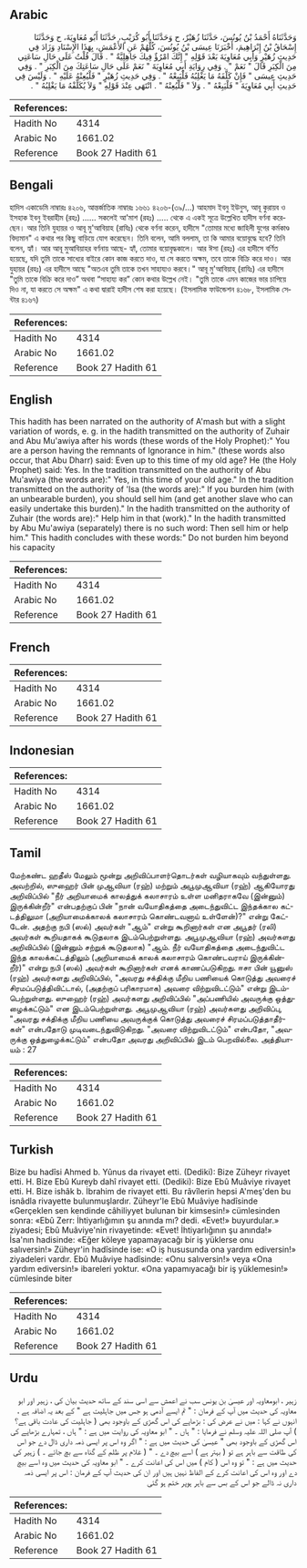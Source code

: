 ## Arabic


<div dir="rtl" lang="ar" style={{fontSize:'larger',backgroundColor:'#f8f9fa',padding:20}}>
وَحَدَّثَنَاهُ أَحْمَدُ بْنُ يُونُسَ، حَدَّثَنَا زُهَيْرٌ، ح وَحَدَّثَنَا أَبُو كُرَيْبٍ، حَدَّثَنَا أَبُو مُعَاوِيَةَ، ح وَحَدَّثَنَا إِسْحَاقُ بْنُ إِبْرَاهِيمَ، أَخْبَرَنَا عِيسَى بْنُ يُونُسَ، كُلُّهُمْ عَنِ الأَعْمَشِ، بِهَذَا الإِسْنَادِ وَزَادَ فِي حَدِيثِ زُهَيْرٍ وَأَبِي مُعَاوِيَةَ بَعْدَ قَوْلِهِ ‏"‏ إِنَّكَ امْرُؤٌ فِيكَ جَاهِلِيَّةٌ ‏"‏ ‏.‏ قَالَ قُلْتُ عَلَى حَالِ سَاعَتِي مِنَ الْكِبَرِ قَالَ ‏"‏ نَعَمْ ‏"‏ ‏.‏ وَفِي رِوَايَةِ أَبِي مُعَاوِيَةَ ‏"‏ نَعَمْ عَلَى حَالِ سَاعَتِكَ مِنَ الْكِبَرِ ‏"‏ ‏.‏ وَفِي حَدِيثِ عِيسَى ‏"‏ فَإِنْ كَلَّفَهُ مَا يَغْلِبُهُ فَلْيَبِعْهُ ‏"‏ ‏.‏ وَفِي حَدِيثِ زُهَيْرٍ ‏"‏ فَلْيُعِنْهُ عَلَيْهِ ‏"‏ ‏.‏ وَلَيْسَ فِي حَدِيثِ أَبِي مُعَاوِيَةَ ‏"‏ فَلْيَبِعْهُ ‏"‏ ‏.‏ وَلاَ ‏"‏ فَلْيُعِنْهُ ‏"‏ ‏.‏ انْتَهَى عِنْدَ قَوْلِهِ ‏"‏ وَلاَ يُكَلِّفْهُ مَا يَغْلِبُهُ ‏"‏ ‏.‏
</div>
<div style={{backgroundColor:'#f8f9fa',padding:20, marginBottom: 10}}><table> <thead> <tr> <th>References:</th> <th></th> </tr> </thead> <tbody><tr><td>Hadith No</td><td>4314</td></tr><tr><td>Arabic No</td><td>1661.02</td></tr><tr><td>Reference</td><td>Book 27 Hadith 61</td></tr></tbody></table></div>

## Bengali


<div dir="ltr" lang="bn" style={{fontSize:'larger',backgroundColor:'#f8f9fa',padding:20}}>
হাদিস একাডেমি নাম্বারঃ ৪২০৬, আন্তর্জাতিক নাম্বারঃ ১৬৬১ ৪২০৬-(৩৯/...) আহমাদ ইবনু ইউনুস, আবূ কুরায়ব ও ইসহাক ইবনু ইবরাহীম (রহঃ) ...... সকলেই আ'মাশ (রহঃ) ..... থেকে এ একই সূত্রে উল্লেখিত হাদীস বর্ণনা করেছেন। আর তিনি যুহায়র ও আবূ মু'আবিয়াহ (রাযিঃ) থেকে বর্ণনা করেন, হাদীসে "তোমার মধ্যে জাহিলী যুগের কর্মকাণ্ড বিদ্যমান" এ কথার পর কিছু বাড়িয়ে যোগ করেছেন। তিনি বলেন, আমি বললাম, তা কি আমার বয়োবৃদ্ধে হবে? তিনি বলেন, হ্যাঁ। আর আবূ মুআবিয়াহর বর্ণনায় আছে- হ্যাঁ, তোমার বয়োবৃদ্ধকালে। আর ঈসা (রহঃ) এর হাদীসে বর্ণিত হয়েছে, যদি তুমি তাকে সাধ্যের বাইরে কোন কাজ করতে দাও, যা সে করতে অক্ষম, তবে তাকে বিক্রি করে দাও। আর যুহায়র (রহঃ) এর হাদীসে আছে "অতএব তুমি তাকে তখন সাহায্যও করবে।" আবূ মু'আবিয়াহ্ (রাযিঃ) এর হাদীসে "তুমি তাকে বিক্রি করে দাও” অথবা “সাহায্য কর” কোন কথার উল্লেখ নেই। "তুমি তাকে এমন কাজের ভার চাপিয়ে দিও না, যা করতে সে অক্ষম" এ কথা দ্বারাই হাদীস শেষ করা হয়েছে। (ইসলামিক ফাউন্ডেশন ৪১৬৮, ইসলামিক সেন্টার ৪১৬৭)
</div>
<div style={{backgroundColor:'#f8f9fa',padding:20, marginBottom: 10}}><table> <thead> <tr> <th>References:</th> <th></th> </tr> </thead> <tbody><tr><td>Hadith No</td><td>4314</td></tr><tr><td>Arabic No</td><td>1661.02</td></tr><tr><td>Reference</td><td>Book 27 Hadith 61</td></tr></tbody></table></div>

## English


<div dir="ltr" lang="en" style={{fontSize:'larger',backgroundColor:'#f8f9fa',padding:20}}>
This hadith has been narrated on the authority of A'mash but with a slight variation of words, e. g. in the hadith transmitted on the authority of Zuhair and Abu Mu'awiya after his words (these words of the Holy Prophet):" You are a person having the remnants of Ignorance in him." (these words also occur, that Abu Dharr) said: Even up to this time of my old age? He (the Holy Prophet) said: Yes. In the tradition transmitted on the authority of Abu Mu'awiya (the words are):" Yes, in this time of your old age." In the tradition transmitted on the authority of 'Isa (the words are):" If you burden him (with an unbearable burden), you should sell him (and get another slave who can easily undertake this burden)." In the hadith transmitted on the authority of Zuhair (the words are):" Help him in that (work)." In the hadith transmitted by Abu Mu'awiya (separately) there is no such word: Then sell him or help him." This hadith concludes with these words:" Do not burden him beyond his capacity
</div>
<div style={{backgroundColor:'#f8f9fa',padding:20, marginBottom: 10}}><table> <thead> <tr> <th>References:</th> <th></th> </tr> </thead> <tbody><tr><td>Hadith No</td><td>4314</td></tr><tr><td>Arabic No</td><td>1661.02</td></tr><tr><td>Reference</td><td>Book 27 Hadith 61</td></tr></tbody></table></div>

## French


<div dir="ltr" lang="fr" style={{fontSize:'larger',backgroundColor:'#f8f9fa',padding:20}}>

</div>
<div style={{backgroundColor:'#f8f9fa',padding:20, marginBottom: 10}}><table> <thead> <tr> <th>References:</th> <th></th> </tr> </thead> <tbody><tr><td>Hadith No</td><td>4314</td></tr><tr><td>Arabic No</td><td>1661.02</td></tr><tr><td>Reference</td><td>Book 27 Hadith 61</td></tr></tbody></table></div>

## Indonesian


<div dir="ltr" lang="id" style={{fontSize:'larger',backgroundColor:'#f8f9fa',padding:20}}>

</div>
<div style={{backgroundColor:'#f8f9fa',padding:20, marginBottom: 10}}><table> <thead> <tr> <th>References:</th> <th></th> </tr> </thead> <tbody><tr><td>Hadith No</td><td>4314</td></tr><tr><td>Arabic No</td><td>1661.02</td></tr><tr><td>Reference</td><td>Book 27 Hadith 61</td></tr></tbody></table></div>

## Tamil


<div dir="ltr" lang="ta" style={{fontSize:'larger',backgroundColor:'#f8f9fa',padding:20}}>
மேற்கண்ட ஹதீஸ் மேலும் மூன்று அறிவிப்பாளர்தொடர்கள் வழியாகவும் வந்துள்ளது. அவற்றில், ஸுஹைர் பின் முஆவியா (ரஹ்) மற்றும் அபூமுஆவியா (ரஹ்) ஆகியோரது அறிவிப்பில் "நீர் அறியாமைக் காலத்துக் கலாசாரம் உள்ள மனிதராகவே (இன்னும்) இருக்கின்றீர்" என்பதற்குப் பின் "நான் வயோதிகத்தை அடைந்துவிட்ட இந்தக்கால கட்டத்திலுமா (அறியாமைக்காலக் கலாசாரம் கொண்டவனாய் உள்ளேன்)?" என்று கேட்டேன். அதற்கு நபி (ஸல்) அவர்கள் "ஆம்" என்று கூறினார்கள் என அபூதர் (ரலி) அவர்கள் கூறியதாகக் கூடுதலாக இடம்பெற்றுள்ளது. அபூமுஆவியா (ரஹ்) அவர்களது அறிவிப்பில் (இன்னும் சற்றுக் கூடுதலாக) "ஆம். நீர் வயோதிகத்தை அடைந்துவிட்ட இந்த காலக்கட்டத்திலும் (அறியாமைக் காலக் கலாசாரம் கொண்டவராய் இருக்கின்றீர்)" என்று நபி (ஸல்) அவர்கள் கூறினார்கள் எனக் காணப்படுகிறது. ஈசா பின் யூனுஸ் (ரஹ்) அவர்களது அறிவிப்பில், "அவரது சக்திக்கு மீறிய பணியைக் கொடுத்து அவரைச் சிரமப்படுத்திவிட்டால், (அதற்குப் பரிகாரமாக) அவரை விற்றுவிடட்டும்" என்று இடம்பெற்றுள்ளது. ஸுஹைர் (ரஹ்) அவர்களது அறிவிப்பில் "அப்பணியில் அவருக்கு ஒத்துழைக்கட்டும்" என இடம்பெற்றுள்ளது. அபூமுஆவியா (ரஹ்) அவர்களது அறிவிப்பு, "அவரது சக்திக்கு மீறிய பணியை அவருக்குக் கொடுத்து அவரைச் சிரமப்படுத்தாதீர்கள்" என்பதோடு முடிவடைந்துவிடுகிறது. "அவரை விற்றுவிடட்டும்" என்பதோ, "அவருக்கு ஒத்துழைக்கட்டும்" என்பதோ அவரது அறிவிப்பில் இடம் பெறவில்லை. அத்தியாயம் : 27
</div>
<div style={{backgroundColor:'#f8f9fa',padding:20, marginBottom: 10}}><table> <thead> <tr> <th>References:</th> <th></th> </tr> </thead> <tbody><tr><td>Hadith No</td><td>4314</td></tr><tr><td>Arabic No</td><td>1661.02</td></tr><tr><td>Reference</td><td>Book 27 Hadith 61</td></tr></tbody></table></div>

## Turkish


<div dir="ltr" lang="tr" style={{fontSize:'larger',backgroundColor:'#f8f9fa',padding:20}}>
Bize bu hadîsi Ahmed b. Yûnus da rivayet etti. (Dediki): Bize Züheyr rivayet etti. H. Bize Ebû Kureyb dahî rivayet etti. (Dediki): Bize Ebû Muâviye rivayet etti. H. Bize ishâk b. İbrahim de rivayet etti. Bu râvîlerin hepsi A'meş'den bu isnâdla rivayette bulunmuşlardır. Züheyr'le Ebû Muâviye hadîsinde «Gerçeklen sen kendinde câhiliyyet bulunan bir kimsesin!» cümlesinden sonra: «Ebû Zerr: İhtiyarlığımın şu anında mı? dedi. «Evet!» buyurdular.» ziyadesi; Ebû Muâviye'nin rivayetinde: «Evet! İhtiyarlığının şu anında!» İsa'nın hadisinde: «Eğer köleye yapamayacağı bir iş yüklerse onu salıversin!» Züheyr'in hadîsinde ise: «O iş hususunda ona yardım ediversin!» ziyadeleri vardır. Ebû Muâviye hadîsinde: «Onu salıversin!» veya «Ona yardım ediversin!» ibareleri yoktur. «Ona yapamıyacağı bir iş yüklemesin!» cümlesinde biter
</div>
<div style={{backgroundColor:'#f8f9fa',padding:20, marginBottom: 10}}><table> <thead> <tr> <th>References:</th> <th></th> </tr> </thead> <tbody><tr><td>Hadith No</td><td>4314</td></tr><tr><td>Arabic No</td><td>1661.02</td></tr><tr><td>Reference</td><td>Book 27 Hadith 61</td></tr></tbody></table></div>

## Urdu


<div dir="rtl" lang="ur" style={{fontSize:'larger',backgroundColor:'#f8f9fa',padding:20}}>
زہیر ، ابومعاویہ اور عیسیٰ بن یونس سب نے اعمش سے اسی سند کے ساتھ حدیث بیان کی ، زہیر اور ابو معاویہ کی حدیث میں آپ کے فرمان : " تم ایسے آدمی ہو جس میں جاہلیت ہے " کے بعد یہ اضافہ ہے ، انہوں نے کہا : میں نے عرض کی : بڑھاپے کی اس گھڑی کے باوجود بھی ( جاہلیت کی عادت باقی ہے؟ ) آپ صلی اللہ علیہ وسلم نے فرمایا : " ہاں ۔ " ابو معاویہ کی روایت میں ہے : " ہاں ، تمہارے بڑھاپے کی اس گھڑی کے باوجود بھی " عیسیٰ کی حدیث میں ہے : " اگر وہ اس پر ایسی ذمہ داری ڈال دے جو اس کی طاقت سے باہر ہے تو ( بہتر ہے ) اسے بیچ دے ۔ " ( غلام پر ظلم کے گناہ سے بچ جائے ۔ ) زہیر کی حدیث میں ہے : " تو وہ اس ( کام ) میں اس کی اعانت کرے ۔ " ابو معاویہ کی حدیث میں وہ اسے بیچ دے اور وہ اس کی اعانت کرے کے الفاظ نہیں ہیں اور ان کی حدیث آپ کے فرمان : اس پر ایسی ذمہ داری نہ ڈالے جو اس کے بس سے باہر ہوپر ختم ہو گئی
</div>
<div style={{backgroundColor:'#f8f9fa',padding:20, marginBottom: 10}}><table> <thead> <tr> <th>References:</th> <th></th> </tr> </thead> <tbody><tr><td>Hadith No</td><td>4314</td></tr><tr><td>Arabic No</td><td>1661.02</td></tr><tr><td>Reference</td><td>Book 27 Hadith 61</td></tr></tbody></table></div>